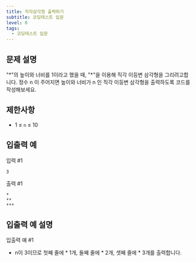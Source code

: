 ```yaml
---
title: 직각삼각형 출력하기
subtitle: 코딩테스트 입문
level: 0
tags:
  - 코딩테스트 입문
---
```


## 문제 설명

"\*"의 높이와 너비를 1이라고 했을 때, "\*"을 이용해 직각 이등변 삼각형을 그리려고합니다. 정수 n 이 주어지면 높이와 너비가 n 인 직각 이등변 삼각형을 출력하도록 코드를 작성해보세요.

## 제한사항

- 1 ≤ `n` ≤ 10

## 입출력 예

입력 #1

```
3
```

출력 #1

```
*
**
***
```

## 입출력 예 설명

입출력 예 #1

- n이 3이므로 첫째 줄에 \* 1개, 둘째 줄에 \* 2개, 셋째 줄에 \* 3개를 출력합니다.
